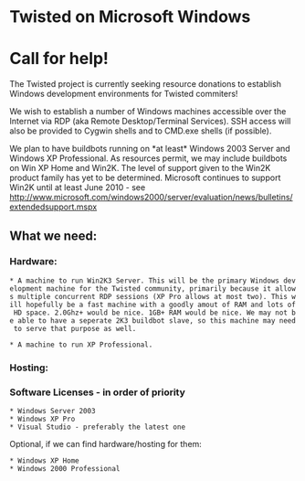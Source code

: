 = Twisted on Microsoft Windows =

= Call for help! =
The Twisted project is currently seeking resource donations to establish Windows development environments for Twisted commiters!

We wish to establish a number of Windows machines accessible over the Internet via RDP (aka Remote Desktop/Terminal Services). SSH access will also be provided to Cygwin shells and to CMD.exe shells (if possible).

We plan to have buildbots running on *at least* Windows 2003 Server and Windows XP Professional. As resources permit, we may include buildbots on Win XP Home and Win2K. The level of support given to the Win2K product family has yet to be determined. Microsoft continues to support Win2K until at least June 2010 - see http://www.microsoft.com/windows2000/server/evaluation/news/bulletins/extendedsupport.mspx

== What we need: ==

=== Hardware: ===
 * A machine to run Win2K3 Server. This will be the primary Windows development machine for the Twisted community, primarily because it allows multiple concurrent RDP sessions (XP Pro allows at most two). This will hopefully be a fast machine with a goodly amout of RAM and lots of HD space. 2.0Ghz+ would be nice. 1GB+ RAM would be nice. We may not be able to have a seperate 2K3 buildbot slave, so this machine may need to serve that purpose as well.

 * A machine to run XP Professional. 

=== Hosting: ===

=== Software Licenses - in order of priority ===
 * Windows Server 2003
 * Windows XP Pro
 * Visual Studio - preferably the latest one

Optional, if we can find hardware/hosting for them:
 * Windows XP Home
 * Windows 2000 Professional
 